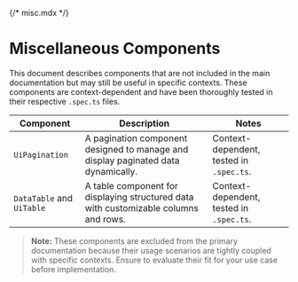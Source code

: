 {/* misc.mdx */}

# Miscellaneous Components

This document describes components that are not included in the main documentation but may still be useful in specific contexts. These components are context-dependent and have been thoroughly tested in their respective `.spec.ts` files.

| Component   | Description                                                                                       | Notes                                      |
|-------------|---------------------------------------------------------------------------------------------------|--------------------------------------------|
| `UiPagination` | A pagination component designed to manage and display paginated data dynamically.                  | Context-dependent, tested in `.spec.ts`.   |
| `DataTable` and  `UiTable`     | A table component for displaying structured data with customizable columns and rows.                | Context-dependent, tested in `.spec.ts`.   |

> **Note:** These components are excluded from the primary documentation because their usage scenarios are tightly coupled with specific contexts. Ensure to evaluate their fit for your use case before implementation.
